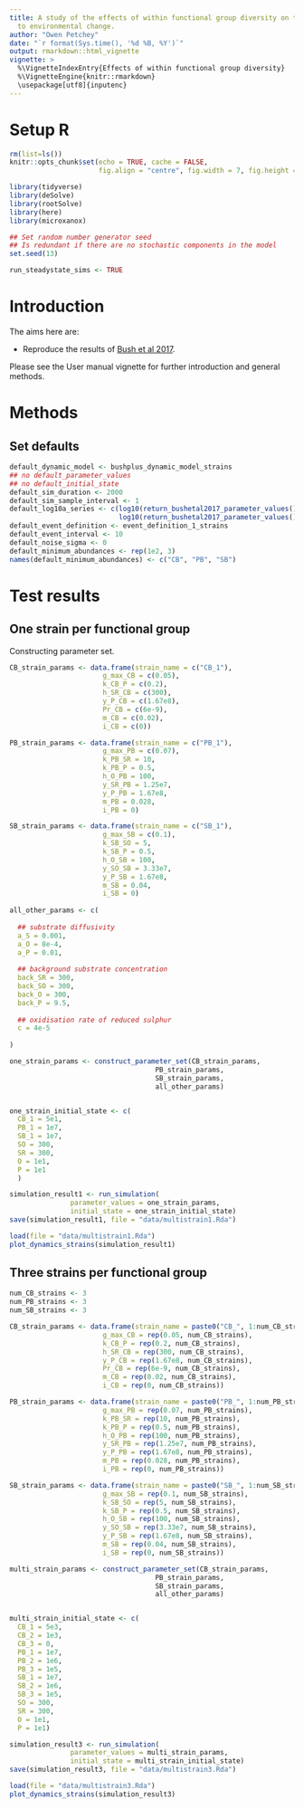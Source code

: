 ```yaml
---
title: A study of the effects of within functional group diversity on the response
  to environmental change.
author: "Owen Petchey"
date: "`r format(Sys.time(), '%d %B, %Y')`"
output: rmarkdown::html_vignette
vignette: >
  %\VignetteIndexEntry{Effects of within functional group diversity}
  %\VignetteEngine{knitr::rmarkdown}
  \usepackage[utf8]{inputenc}
---
```



# Setup R

```r
rm(list=ls())
knitr::opts_chunk$set(echo = TRUE, cache = FALSE,
                      fig.align = "centre", fig.width = 7, fig.height = 7)

library(tidyverse)
library(deSolve)
library(rootSolve)
library(here)
library(microxanox)

## Set random number generator seed
## Is redundant if there are no stochastic components in the model
set.seed(13)

run_steadystate_sims <- TRUE
```


# Introduction

The aims here are:

* Reproduce the results of [Bush et al 2017](https://www.nature.com/articles/s41467-017-00912-x).

Please see the User manual vignette for further introduction and general methods.

# Methods

## Set defaults

```r
default_dynamic_model <- bushplus_dynamic_model_strains
## no default_parameter_values
## no default_initial_state
default_sim_duration <- 2000
default_sim_sample_interval <- 1
default_log10a_series <- c(log10(return_bushetal2017_parameter_values()["a_O"]),
                           log10(return_bushetal2017_parameter_values()["a_O"]))
default_event_definition <- event_definition_1_strains
default_event_interval <- 10
default_noise_sigma <- 0
default_minimum_abundances <- rep(1e2, 3)
names(default_minimum_abundances) <- c("CB", "PB", "SB") 
```


# Test results

## One strain per functional group

Constructing parameter set.

```r
CB_strain_params <- data.frame(strain_name = c("CB_1"),
                       g_max_CB = c(0.05),
                       k_CB_P = c(0.2),
                       h_SR_CB = c(300),
                       y_P_CB = c(1.67e8),
                       Pr_CB = c(6e-9),
                       m_CB = c(0.02),
                       i_CB = c(0))

PB_strain_params <- data.frame(strain_name = c("PB_1"),
                       g_max_PB = c(0.07),
                       k_PB_SR = 10,
                       k_PB_P = 0.5,
                       h_O_PB = 100,
                       y_SR_PB = 1.25e7,
                       y_P_PB = 1.67e8,
                       m_PB = 0.028,
                       i_PB = 0)

SB_strain_params <- data.frame(strain_name = c("SB_1"),
                       g_max_SB = c(0.1),
                       k_SB_SO = 5,
                       k_SB_P = 0.5,
                       h_O_SB = 100,
                       y_SO_SB = 3.33e7,  
                       y_P_SB = 1.67e8,
                       m_SB = 0.04,
                       i_SB = 0)
                       
all_other_params <- c(
  
  ## substrate diffusivity
  a_S = 0.001,
  a_O = 8e-4,
  a_P = 0.01,
  
  ## background substrate concentration
  back_SR = 300,
  back_SO = 300,
  back_O = 300,
  back_P = 9.5,
  
  ## oxidisation rate of reduced sulphur
  c = 4e-5
           
) 

one_strain_params <- construct_parameter_set(CB_strain_params,
                                    PB_strain_params,
                                    SB_strain_params,
                                    all_other_params)


one_strain_initial_state <- c(
  CB_1 = 5e1,
  PB_1 = 1e7,
  SB_1 = 1e7,
  SO = 300,
  SR = 300,
  O = 1e1,
  P = 1e1
  )
```


```r
simulation_result1 <- run_simulation(
               parameter_values = one_strain_params,
               initial_state = one_strain_initial_state)
save(simulation_result1, file = "data/multistrain1.Rda")

```


```r
load(file = "data/multistrain1.Rda")
plot_dynamics_strains(simulation_result1)


```



## Three strains per functional group

```r
num_CB_strains <- 3
num_PB_strains <- 3
num_SB_strains <- 3

CB_strain_params <- data.frame(strain_name = paste0("CB_", 1:num_CB_strains),
                       g_max_CB = rep(0.05, num_CB_strains),
                       k_CB_P = rep(0.2, num_CB_strains),
                       h_SR_CB = rep(300, num_CB_strains),
                       y_P_CB = rep(1.67e8, num_CB_strains),
                       Pr_CB = rep(6e-9, num_CB_strains),
                       m_CB = rep(0.02, num_CB_strains),
                       i_CB = rep(0, num_CB_strains))

PB_strain_params <- data.frame(strain_name = paste0("PB_", 1:num_PB_strains),
                       g_max_PB = rep(0.07, num_PB_strains),
                       k_PB_SR = rep(10, num_PB_strains),
                       k_PB_P = rep(0.5, num_PB_strains),
                       h_O_PB = rep(100, num_PB_strains),
                       y_SR_PB = rep(1.25e7, num_PB_strains),
                       y_P_PB = rep(1.67e8, num_PB_strains),
                       m_PB = rep(0.028, num_PB_strains),
                       i_PB = rep(0, num_PB_strains))

SB_strain_params <- data.frame(strain_name = paste0("SB_", 1:num_SB_strains),
                       g_max_SB = rep(0.1, num_SB_strains),
                       k_SB_SO = rep(5, num_SB_strains),
                       k_SB_P = rep(0.5, num_SB_strains),
                       h_O_SB = rep(100, num_SB_strains),
                       y_SO_SB = rep(3.33e7, num_SB_strains),  
                       y_P_SB = rep(1.67e8, num_SB_strains),
                       m_SB = rep(0.04, num_SB_strains),
                       i_SB = rep(0, num_SB_strains))

multi_strain_params <- construct_parameter_set(CB_strain_params,
                                    PB_strain_params,
                                    SB_strain_params,
                                    all_other_params)


multi_strain_initial_state <- c(
  CB_1 = 5e3,
  CB_2 = 1e3,
  CB_3 = 0,
  PB_1 = 1e7,
  PB_2 = 1e6,
  PB_3 = 1e5,
  SB_1 = 1e7,
  SB_2 = 1e6,
  SB_3 = 1e5,
  SO = 300,
  SR = 300,
  O = 1e1,
  P = 1e1)
```


```r
simulation_result3 <- run_simulation(
               parameter_values = multi_strain_params,
               initial_state = multi_strain_initial_state)
save(simulation_result3, file = "data/multistrain3.Rda")

```


```r
load(file = "data/multistrain3.Rda")
plot_dynamics_strains(simulation_result3)


```

